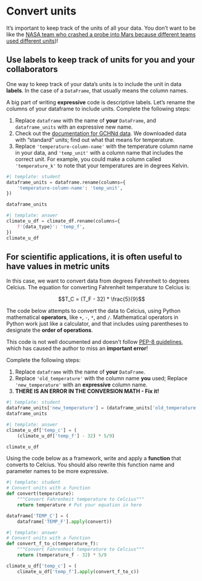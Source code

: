 # Convert units

It's important to keep track of the units of all your data. You don't want to be like the [NASA team who crashed a probe into Mars because different teams used different units](https://www.latimes.com/archives/la-xpm-1999-oct-01-mn-17288-story.html))!

## Use labels to keep track of units for you and your collaborators

One way to keep track of your data's units is to include the unit in data **labels**. In the case of a `DataFrame`, that usually means the column names.

::: {.callout-task title="Add units to your column name"}

A big part of writing **expressive** code is descriptive labels. Let's rename the columns of your dataframe to include units. Complete the following steps:

  1. Replace `dataframe` with the name of **your** `DataFrame`, and `dataframe_units` with an expressive new name.
  2. Check out the [documentation for GCHNd data](https://www.ncei.noaa.gov/data/global-historical-climatology-network-daily/doc/GHCND_documentation.pdf). We downloaded data with "standard" units; find out what that means for temperature.
  3. Replace `'temperature-column-name'` with the temperature column name in your data, and `'temp_unit'` with a column name that includes the correct unit. For example, you could make a column called `'temperature_k'` to note that your temperatures are in degrees Kelvin.

:::
```python
#| template: student
dataframe_units = dataframe.rename(columns={
    'temperature-column-name': 'temp_unit',
})

dataframe_units
```

::: {.content-visible unless-format="ipynb"}
```python
#| template: answer
climate_u_df = climate_df.rename(columns={
    f'{data_type}': 'temp_f',
})
climate_u_df
```
:::

## For scientific applications, it is often useful to have values in metric units

In this case, we want to convert data from degrees Fahrenheit to degrees Celcius. The equation for converting Fahrenheit temperature to Celcius is:

$$T_C = (T_F - 32) * \frac{5}{9}$$

::: {.callout-task title="Convert units"}

The code below attempts to convert the data to Celcius, using Python mathematical **operators**, like `+`, `-`, `*`, and `/`. Mathematical operators in Python work just like a calculator, and that includes using parentheses to designate the **order of operations**.

This code is not well documented and doesn't follow [PEP-8 guidelines](https://peps.python.org/pep-0008/#other-recommendations), which has caused the author to miss an **important error**!

Complete the following steps:

  1. Replace `dataframe` with the name of **your** `DataFrame`.
  2. Replace `'old_temperature'` with the column name **you** used; Replace `'new_temperature'` with an **expressive** column name. 
  3. **THERE IS AN ERROR IN THE CONVERSION MATH - Fix it!**
 
:::

```python
#| template: student
dataframe_units['new_temperature'] = (dataframe_units['old_temperature']-32*5/9)
dataframe_units
```

::: {.content-visible unless-format="ipynb"}
```python
#| template: answer
climate_u_df['temp_c'] = (
    (climate_u_df['temp_f'] - 32) * 5/9)

climate_u_df
```
:::

::: {.callout-extra}
Using the code below as a framework, write and apply a **function** that converts to Celcius. You should also rewrite this function name and parameter names to be more expressive.
:::

```python
#| template: student
# Convert units with a function
def convert(temperature):
    """Convert Fahrenheit temperature to Celcius"""
    return temperature # Put your equation in here

dataframe['TEMP_C'] = (
    dataframe['TEMP_F'].apply(convert))
```

::: {.content-visible unless-format="ipynb"}
```python
#| template: answer
# Convert units with a function
def convert_f_to_c(temperature_f):
    """Convert Fahrenheit temperature to Celcius"""
    return (temperature_f - 32) * 5/9

climate_u_df['temp_c'] = (
    climate_u_df['temp_f'].apply(convert_f_to_c))
```
:::
